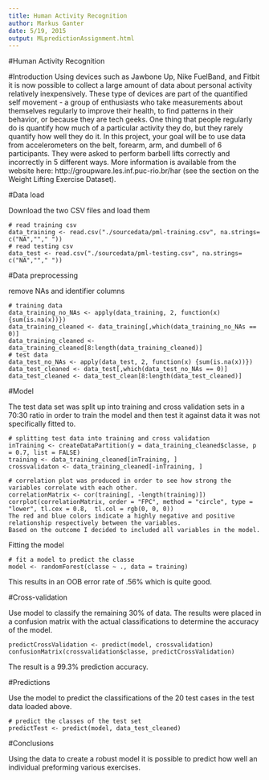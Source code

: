 ```yaml
---			
title: Human Activity Recognition
author: Markus Ganter
date: 5/19, 2015
output: MLpredictionAssignment.html
---
```


#Human Activity Recognition

#Introduction
Using devices such as Jawbone Up, Nike FuelBand, and Fitbit it is now possible to collect a large amount of data about personal activity relatively inexpensively. These type of devices are part of the quantified self movement - a group of enthusiasts who take measurements about themselves regularly to improve their health, to find patterns in their behavior, or because they are tech geeks. One thing that people regularly do is quantify how much of a particular activity they do, but they rarely quantify how well they do it. In this project, your goal will be to use data from accelerometers on the belt, forearm, arm, and dumbell of 6 participants. They were asked to perform barbell lifts correctly and incorrectly in 5 different ways. More information is available from the website here: http://groupware.les.inf.puc-rio.br/har (see the section on the Weight Lifting Exercise Dataset).


#Data load

Download the two CSV files and load them 

```
# read training csv 
data_training <- read.csv("./sourcedata/pml-training.csv", na.strings= c("NA",""," "))
# read testing csv
data_test <- read.csv("./sourcedata/pml-testing.csv", na.strings= c("NA",""," "))
```

#Data preprocessing 

remove NAs and identifier columns

``` 
# training data
data_training_no_NAs <- apply(data_training, 2, function(x) {sum(is.na(x))})
data_training_cleaned <- data_training[,which(data_training_no_NAs == 0)]
data_training_cleaned <- data_training_cleaned[8:length(data_training_cleaned)]
# test data
data_test_no_NAs <- apply(data_test, 2, function(x) {sum(is.na(x))})
data_test_cleaned <- data_test[,which(data_test_no_NAs == 0)]
data_test_cleaned <- data_test_clean[8:length(data_test_cleaned)]
```

#Model

The test data set was split up into training and cross validation sets in a 70:30 ratio in order to train the model and then test it against data it was not specifically fitted to.

```
# splitting test data into training and cross validation
inTraining <- createDataPartition(y = data_training_cleaned$classe, p = 0.7, list = FALSE)
training <- data_training_cleaned[inTraining, ]
crossvalidaton <- data_training_cleaned[-inTraining, ]

# correlation plot was produced in order to see how strong the variables correlate with each other.
correlationMatrix <- cor(training[, -length(training)])
corrplot(correlationMatrix, order = "FPC", method = "circle", type = "lower", tl.cex = 0.8,  tl.col = rgb(0, 0, 0))
The red and blue colors indicate a highly negative and positive relationship respectively between the variables. 
Based on the outcome I decided to included all variables in the model.
```

Fitting the model

```
# fit a model to predict the classe
model <- randomForest(classe ~ ., data = training)
```

This results in an OOB error rate of .56% which is quite good. 

#Cross-validation

Use model to classify the remaining 30% of data. The results were placed in a confusion matrix with the actual classifications to determine the accuracy of the model.

```
predictCrossValidation <- predict(model, crossvalidation)
confusionMatrix(crossvalidation$classe, predictCrossValidation)
```
The result is a 99.3% prediction accuracy. 

#Predictions

Use the model to predict the classifications of the 20 test cases in the test data loaded above. 

```
# predict the classes of the test set
predictTest <- predict(model, data_test_cleaned)
```

#Conclusions

Using the data to create a robust model it is possible to predict how well an individual preforming various exercises.